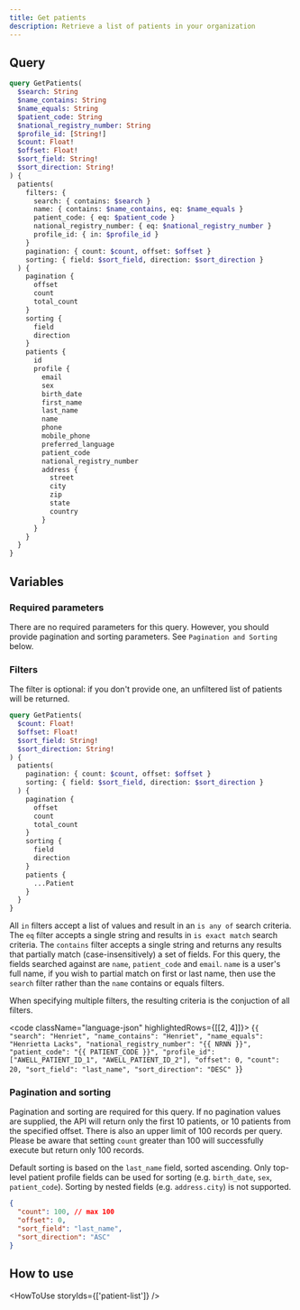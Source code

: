 ```yaml
---
title: Get patients
description: Retrieve a list of patients in your organization
---
```


## Query

```graphql
query GetPatients(
  $search: String
  $name_contains: String
  $name_equals: String
  $patient_code: String
  $national_registry_number: String
  $profile_id: [String!]
  $count: Float!
  $offset: Float!
  $sort_field: String!
  $sort_direction: String!
) {
  patients(
    filters: {
      search: { contains: $search }
      name: { contains: $name_contains, eq: $name_equals }
      patient_code: { eq: $patient_code }
      national_registry_number: { eq: $national_registry_number }
      profile_id: { in: $profile_id }
    }
    pagination: { count: $count, offset: $offset }
    sorting: { field: $sort_field, direction: $sort_direction }
  ) {
    pagination {
      offset
      count
      total_count
    }
    sorting {
      field
      direction
    }
    patients {
      id
      profile {
        email
        sex
        birth_date
        first_name
        last_name
        name
        phone
        mobile_phone
        preferred_language
        patient_code
        national_registry_number
        address {
          street
          city
          zip
          state
          country
        }
      }
    }
  }
}
```

## Variables

### Required parameters

There are no required parameters for this query. However, you should provide pagination and sorting parameters. See `Pagination and Sorting` below.

### Filters

The filter is optional: if you don't provide one, an unfiltered list of patients will be returned.

```graphql
query GetPatients(
  $count: Float!
  $offset: Float!
  $sort_field: String!
  $sort_direction: String!
) {
  patients(
    pagination: { count: $count, offset: $offset }
    sorting: { field: $sort_field, direction: $sort_direction }
  ) {
    pagination {
      offset
      count
      total_count
    }
    sorting {
      field
      direction
    }
    patients {
      ...Patient
    }
  }
}
```

All `in` filters accept a list of values and result in an `is any of` search criteria. The `eq` filter accepts a single string and results in `is exact match` search criteria. The `contains` filter accepts a single string and returns any results that partially match (case-insensitively) a set of fields. For this query, the fields searched against are `name`, `patient_code` and `email`. `name` is a user's full name, if you wish to partial match on first or last name, then use the `search` filter rather than the `name` contains or equals filters.

When specifying multiple filters, the resulting criteria is the conjuction of all filters.

<code className="language-json" highlightedRows={[[2, 4]]}>
  {`
    {
      "search": "Henriet",
      "name_contains": "Henriet",
      "name_equals": "Henrietta Lacks",
      "national_registry_number": "{{ NRNN }}",
      "patient_code": "{{ PATIENT_CODE }}",
      "profile_id": ["AWELL_PATIENT_ID_1", "AWELL_PATIENT_ID_2"],
      "offset": 0,
      "count": 20,
      "sort_field": "last_name",
      "sort_direction": "DESC"
    }
  `}
</code>

### Pagination and sorting

Pagination and sorting are required for this query. If no pagination values are supplied, the API will return only the first 10 patients, or 10 patients from the specified offset. There is also an upper limit of 100 records per query. Please be aware that setting `count` greater than 100 will successfully execute but return only 100 records.

Default sorting is based on the `last_name` field, sorted ascending. Only top-level patient profile fields can be used for sorting (e.g. `birth_date`, `sex`, `patient_code`). Sorting by nested fields (e.g. `address.city`) is not supported.

```json
{
  "count": 100, // max 100
  "offset": 0,
  "sort_field": "last_name",
  "sort_direction": "ASC"
}
```

## How to use

<HowToUse storyIds={['patient-list']} />
